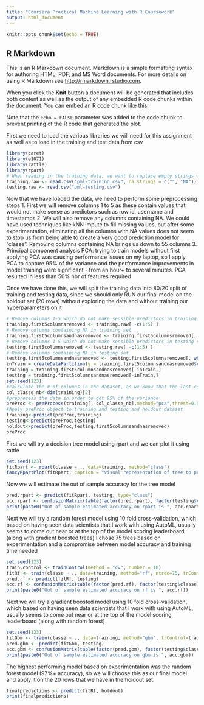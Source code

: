 ```yaml
---
title: "Coursera Practical Machine Learning with R Coursework"
output: html_document
---
```


```r
knitr::opts_chunk$set(echo = TRUE)
```

## R Markdown

This is an R Markdown document. Markdown is a simple formatting syntax for authoring HTML, PDF, and MS Word documents. For more details on using R Markdown see <http://rmarkdown.rstudio.com>.

When you click the **Knit** button a document will be generated that includes both content as well as the output of any embedded R code chunks within the document. You can embed an R code chunk like this:

Note that the `echo = FALSE` parameter was added to the code chunk to prevent printing of the R code that generated the plot.

First we need to load the various libraries we will need for this assignment as well as to load in the training and test data from csv

```r
library(caret)
library(e1071)
library(rattle)
library(rpart)
# When reading in the training data, we want to replace empty strings with NA so that we can treat empty strings and NA the same way in the preprocessing steps
training.raw <- read.csv("pml-training.csv", na.strings = c("", "NA"))
testing.raw <- read.csv("pml-testing.csv")
```

Now that we have loaded the data, we need to perform some preprocessing steps
1. First we will remove columns 1 to 5 as these contain values that would not make sense as predictors such as row id, username and timestamps
2. We will also remove any columns containing NA. We could have used techniques like kNN impute to fill missing values, but after some experimentation, eliminating all the columns with NA values does not seem to stop us from being able to create a very good prediction model for "classe". Removing columns containing NA brings us down to 55 columns
3. Principal component analysis PCA: trying to train models without first applying PCA was causing performance issues on my laptop, so I apply PCA to capture 95% of the variance and the performance improvements in model training were significant - from an hour+ to several minutes. PCA resulted in less than 50% nbr of features required

Once we have done this, we will split the training data into 80/20 split of training and testing data, since we should only RUN our final model on the holdout set (20 rows) without exploring the data and without training our hyperparameters on it

```r
# Remove columns 1-5 which do not make sensible predictors in training set
training.first5columnsremoved <- training.raw[ -c(1:5) ]
# Remove columns containing NA in training set
training.first5columnsandnasremoved <- training.first5columnsremoved[, which(colMeans(!is.na(training.first5columnsremoved)) == 1)]
# Remove columns 1-5 which do not make sensible predictors in testing set
testing.first5columnsremoved <- testing.raw[ -c(1:5) ]
# Remove columns containing NA in testing set
testing.first5columnsandnasremoved <- testing.first5columnsremoved[, which(colMeans(!is.na(training.first5columnsremoved)) == 1)]
inTrain = createDataPartition(y = training.first5columnsandnasremoved$classe, p = 0.8, list=FALSE)
training = training.first5columnsandnasremoved[ inTrain,]
testing = training.first5columnsandnasremoved[-inTrain,]
set.seed(123)
#calculate the # of columns in the dataset, as we know that the last column is the target variable "classe"
col_classe_nb<-dim(training)[2] 
#preprocess the data in order to get 95% of the variance
preProc <- preProcess(training[,-col_classe_nb],method="pca",thresh=0.95) 
#Apply preProc object to training and testing and holdout dataset
training<-predict(preProc,training)
testing<-predict(preProc,testing)
holdout<-predict(preProc,testing.first5columnsandnasremoved)
preProc
```

First we will try a decision tree model using rpart and we can plot it using rattle  

```r
set.seed(123)
fitRpart <- rpart(classe ~ ., data=training, method="class")
fancyRpartPlot(fitRpart, caption = "Visual representation of tree to predict classe")
```

Now we will estimate the out of sample accuracy for the tree model

```r
pred.rpart <- predict(fitRpart, testing, type="class")
acc.rpart <- confusionMatrix(table(factor(pred.rpart), factor(testing$classe)))$overall[1]
print(paste0("Out of sample estimated accuracy on rpart is ", acc.rpart))
```

Next we will try a random forest model using 10 fold cross-validation, which based on having seen data scientists that I work with using AutoML, usually seems to come out near or at the top of the model scoring leaderboard (along with gradient boosted trees)
I chose 75 trees based on experimentation and a compromise between model accuracy and training time needed

```r
set.seed(123)
train.control <- trainControl(method = "cv", number = 10)
fitRf <- train(classe ~ ., data=training, method="rf", ntree=75, trControl=train.control)
pred.rf <- predict(fitRf, testing)
acc.rf <- confusionMatrix(table(factor(pred.rf), factor(testing$classe)))$overall[1]
print(paste0("Out of sample estimated accuracy on rf is ", acc.rf))
```

Next we will try a gradient boosted model using 10 fold cross-validation, which based on having seen data scientists that I work with using AutoML, usually seems to come out near or at the top of the model scoring leaderboard (along with random forest)

```r
set.seed(123)
fitGbm <- train(classe ~ ., data=training, method="gbm", trControl=train.control, verbose = FALSE)
pred.gbm <- predict(fitGbm, testing)
acc.gbm <- confusionMatrix(table(factor(pred.gbm), factor(testing$classe)))$overall[1]
print(paste0("Out of sample estimated accuracy on gbm is ", acc.gbm))
```

The highest performing model based on experimentation was the random forest model (97%+ accuracy), so we will choose this as our final model and apply it on the 20 rows that we have in the holdout set.

```r
finalpredictions <- predict(fitRf, holdout)
print(finalpredictions)
```
